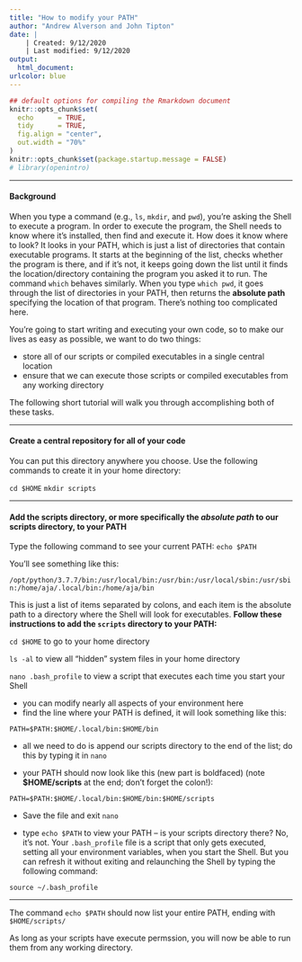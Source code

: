 ```yaml
---
title: "How to modify your PATH"
author: "Andrew Alverson and John Tipton"
date: |
    | Created: 9/12/2020
    | Last modified: 9/12/2020
output:
  html_document:
urlcolor: blue
---
```


```r
## default options for compiling the Rmarkdown document
knitr::opts_chunk$set(
  echo      = TRUE, 
  tidy      = TRUE, 
  fig.align = "center",
  out.width = "70%"
)
knitr::opts_chunk$set(package.startup.message = FALSE)
# library(openintro)
```

---

#### Background

When you type a command (e.g., `ls`, `mkdir`, and `pwd`), you're asking the Shell to execute a program. In order to execute the program, the Shell needs to know where it's installed, then find and execute it. How does it know where to look? It looks in your PATH, which is just a list of directories that contain executable programs. It starts at the beginning of the list, checks whether the program is there, and if it's not, it keeps going down the list until it finds the location/directory containing the program you asked it to run. The command `which` behaves similarly. When you type `which pwd`, it goes through the list of directories in your PATH, then returns the **absolute path** specifying the location of that program. There's nothing too complicated here.

You're going to start writing and executing your own code, so to make our lives as easy as possible, we want to do two things:

- store all of our scripts or compiled executables in a single central location
- ensure that we can execute those scripts or compiled executables from any working directory  

The following short tutorial will walk you through accomplishing both of these tasks.

---

#### Create a central repository for all of your code

You can put this directory anywhere you choose. Use the following commands to create it in your home directory:

`cd $HOME`
`mkdir scripts`

---

#### Add the scripts directory, or more specifically the _absolute path_ to our scripts directory, to your PATH

Type the following command to see your current PATH: `echo $PATH`

You'll see something like this:

`/opt/python/3.7.7/bin:/usr/local/bin:/usr/bin:/usr/local/sbin:/usr/sbin:/home/aja/.local/bin:/home/aja/bin`

This is just a list of items separated by colons, and each item is the absolute path to a directory where the Shell will look for executables. **Follow these instructions to add the `scripts` directory to your PATH:**

`cd $HOME` to go to your home directory
    
`ls -al` to view all "hidden" system files in your home directory
    
`nano .bash_profile` to view a script that executes each time you start your Shell
        
- you can modify nearly all aspects of your environment here
- find the line where your PATH is defined, it will look something like this:
    
`PATH=$PATH:$HOME/.local/bin:$HOME/bin`
    
- all we need to do is append our scripts directory to the end of the list; do this by typing it in `nano`
    
- your PATH should now look like this (new part is boldfaced) (note **$HOME/scripts** at the end; don't forget the colon!):
    
`PATH=$PATH:$HOME/.local/bin:$HOME/bin:$HOME/scripts`
    
- Save the file and exit `nano`
    
- type `echo $PATH` to view your PATH -- is your scripts directory there? No, it's not. Your `.bash_profile` file is a script that only gets executed, setting all your environment variables, when you start the Shell. But you can refresh it without exiting and relaunching the Shell by typing the following command:

`source ~/.bash_profile`

---      

The command `echo $PATH` should now list your entire PATH, ending with `$HOME/scripts/`

As long as your scripts have execute permssion, you will now be able to run them from any working directory.
